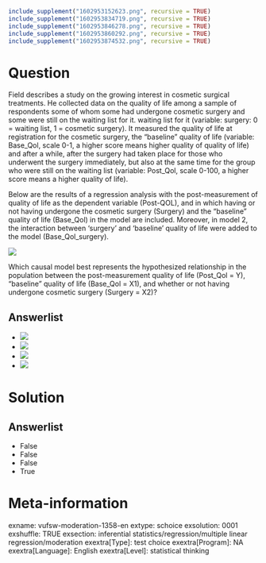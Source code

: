 ```r
include_supplement("1602953152623.png", recursive = TRUE)
include_supplement("1602953834719.png", recursive = TRUE)
include_supplement("1602953846278.png", recursive = TRUE)
include_supplement("1602953860292.png", recursive = TRUE)
include_supplement("1602953874532.png", recursive = TRUE)
```

Question
========
Field describes a study on the growing interest in cosmetic surgical treatments. He collected data on the quality of life among a sample of respondents some of whom some had undergone cosmetic surgery and some were still on the waiting list for it. waiting list for it (variable: surgery: 0 = waiting list, 1 = cosmetic surgery). It measured the quality of life at registration for the cosmetic surgery, the "baseline" quality of life (variable: Base_Qol, scale 0-1, a higher score means higher quality of quality of life) and after a while, after the surgery had taken place for those who underwent the surgery immediately, but also at the same time for the group who were still on the waiting list (variable: Post\_Qol, scale 0-100, a higher score means a higher quality of life).  
  
Below are the results of a regression analysis with the post-measurement of quality of life as the dependent variable (Post-QOL), and in which having or not having undergone the cosmetic surgery (Surgery) and the "baseline" quality of life (Base_Qol) in the model are included. Moreover, in model 2, the interaction between 'surgery' and 'baseline' quality of life were added to the model (Base_Qol_surgery).  
  
![](1602953152623.png)
  
Which causal model best represents the hypothesized relationship in the population between the post-measurement quality of life (Post\_Qol
= Y), "baseline" quality of life (Base_Qol = X1), and whether or not having undergone cosmetic surgery (Surgery = X2)?

Answerlist
----------
* ![](1602953834719.png)
* ![](1602953846278.png)
* ![](1602953860292.png)
* ![](1602953874532.png)

Solution
========

Answerlist
----------
* False
* False
* False
* True

Meta-information
================
exname: vufsw-moderation-1358-en
extype: schoice
exsolution: 0001
exshuffle: TRUE
exsection: inferential statistics/regression/multiple linear regression/moderation
exextra[Type]: test choice
exextra[Program]: NA
exextra[Language]: English
exextra[Level]: statistical thinking

